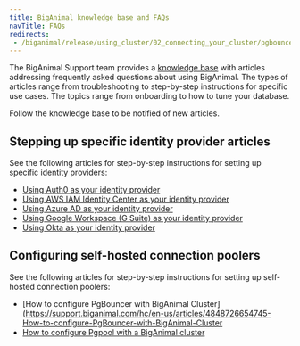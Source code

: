 ```yaml
---
title: BigAnimal knowledge base and FAQs
navTitle: FAQs
redirects:
 - /biganimal/release/using_cluster/02_connecting_your_cluster/pgbouncer_configuring
---
```


The BigAnimal Support team provides a [knowledge base](https://support.biganimal.com/hc/en-us/sections/900001890643-FAQ) with articles addressing frequently asked questions about using BigAnimal. The types of articles range from troubleshooting to step-by-step instructions for specific use cases. The topics range from onboarding to how to tune your database. 

Follow the knowledge base to be notified of new articles. 


## Stepping up specific identity provider articles

See the following articles for step-by-step instructions for setting up specific identity providers:

- [Using Auth0 as your identity provider](https://support.biganimal.com/hc/en-us/articles/6931237272345-Steps-to-configure-Auth0-as-your-Identity-Provider-IDP-)
- [Using AWS IAM Identity Center as your identity provider](https://support.biganimal.com/hc/en-us/articles/6925942426137-Steps-to-configure-AWS-SSO-as-your-Identity-Provider-IDP-)
- [Using Azure AD as your identity provider](https://support.biganimal.com/hc/en-us/articles/13247035623961-Steps-to-configure-Azure-Active-Directory-as-your-Identity-Provider-IDP-)
- [Using Google Workspace (G Suite) as your identity provider](https://support.biganimal.com/hc/en-us/articles/17019580767385-Steps-to-Configure-Google-Workspace-G-Suite-as-your-identity-provider)
- [Using Okta as your identity provider](https://support.biganimal.com/hc/en-us/articles/17019836140441-Steps-to-Configure-Okta-as-your-identity-provider)

## Configuring self-hosted connection poolers

See the following articles for step-by-step instructions for setting up self-hosted connection poolers:

- [How to configure PgBouncer with BigAnimal Cluster](https://support.biganimal.com/hc/en-us/articles/4848726654745-How-to-configure-PgBouncer-with-BigAnimal-Cluster
- [How to configure Pgpool with a BigAnimal cluster](https://support.biganimal.com/hc/en-us/articles/5475273722009-How-to-configure-Pgpool-with-BigAnimal-Cluster)